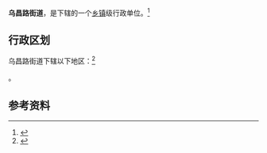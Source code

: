 {{中国乡级行政区|65/01/06/004/000}}

'''乌昌路街道'''，是{{PRC admin/fullname|65/01/06/004/000|3}}下辖的一个[[乡镇|乡镇]]级行政单位。<ref>{{PRC admin/ref sgc|{{PRC admin/parent|65/01/06/004/000}}}}</ref>

== 行政区划 ==

乌昌路街道下辖以下地区：<ref>{{PRC admin/ref sgc|65/01/06/004/000}}</ref>

{{PRC admin/children|65/01/06/004/000}}。

== 参考资料 ==

{{reflist}}

{{行政区划小作品}}
{{PRC admin/navcat|65/01/06/004/000}}